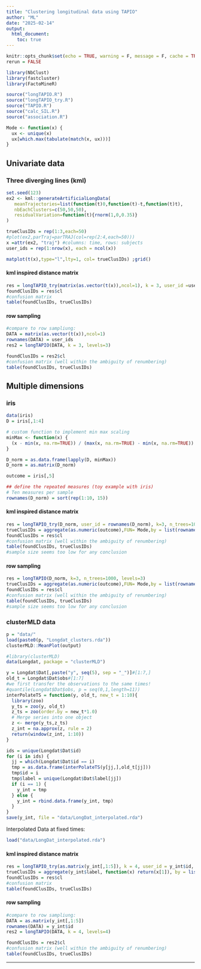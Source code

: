 ```yaml
---
title: "Clustering longitudinal data using TAPIO"
author: "ML"
date: "2025-02-14"
output: 
  html_document:
    toc: true
---
```


```r
knitr::opts_chunk$set(echo = TRUE, warning = F, message = F, cache = TRUE)
rerun = FALSE
```

```r
library(NbClust)
library(fastcluster)
library(FactoMineR)

source("longTAPIO.R")
source("longTAPIO_try.R")
source("TAPIO.R")
source("calc_SIL.R")
source("association.R")

Mode <- function(x) {
  ux <- unique(x)
  ux[which.max(tabulate(match(x, ux)))]
}
```



## Univariate data

### Three diverging lines (kml)

```r

set.seed(123)
ex2 <- kml::generateArtificialLongData(
   meanTrajectories=list(function(t)0,function(t)-t,function(t)t),
   nbEachClusters=c(50,50,50),
   residualVariation=function(t){rnorm(1,0,0.35)}
)

trueClusIDs = rep(1:3,each=50)
#plot(ex2,parTraj=parTRAJ(col=rep(2:4,each=50)))
x =attr(ex2, "traj") #columns: time, rows: subjects
user_ids = rep(1:nrow(x), each = ncol(x))

matplot(t(x),type="l",lty=1, col= trueClusIDs) ;grid()     
```

#### kml inspired distance matrix

```r
res = longTAPIO_try(matrix(as.vector(t(x)),ncol=1), k = 3, user_id =user_ids, levels=3, verbose = 1)
foundClusIDs = res$cl
#confusion matrix
table(foundClusIDs, trueClusIDs)
```

#### row sampling

```r
#compare to row sampliung:
DATA = matrix(as.vector(t(x)),ncol=1)
rownames(DATA) = user_ids
res2 = longTAPIO(DATA, k = 3, levels=3)

foundClusIDs = res2$cl
#confusion matrix (well within the ambiguity of renumbering)
table(foundClusIDs, trueClusIDs)
```

## Multiple dimensions

### iris

```r
data(iris)
D = iris[,1:4]

# custom function to implement min max scaling
minMax <- function(x) {
  (x - min(x, na.rm=TRUE)) / (max(x, na.rm=TRUE) - min(x, na.rm=TRUE))
}

D_norm = as.data.frame(lapply(D, minMax))
D_norm = as.matrix(D_norm)

outcome = iris[,5]

## define the repeated measures (toy example with iris)
# Ten measures per sample
rownames(D_norm) = sort(rep(1:10, 15))
```

#### kml inspired distance matrix

```r
res = longTAPIO_try(D_norm, user_id = rownames(D_norm), k=3, n_trees=1000, levels=3)
trueClusIDs = aggregate(as.numeric(outcome),FUN= Mode,by = list(rownames(D_norm)))[,2]
foundClusIDs = res$cl
#confusion matrix (well within the ambiguity of renumbering)
table(foundClusIDs, trueClusIDs)
#sample size seems too low for any conclusion
```

#### row sampling

```r
res = longTAPIO(D_norm, k=3, n_trees=1000, levels=3)
trueClusIDs = aggregate(as.numeric(outcome),FUN= Mode,by = list(rownames(D_norm)))[,2]
foundClusIDs = res$cl
#confusion matrix (well within the ambiguity of renumbering)
table(foundClusIDs, trueClusIDs)
#sample size seems too low for any conclusion
```


### clusterMLD data

```r
p = "data/"
load(paste0(p, "Longdat_clusters.rda"))
clusterMLD::MeanPlot(output)
```

```r
#library(clusterMLD)
data(Longdat, package = "clusterMLD")

y = Longdat$Dat[,paste("y", seq(5), sep = "_")]#[1:7,]
old_t = Longdat$Dat$obs#[1:7]
#we first transfer the observations to the same times!
#quantile(Longdat$Dat$obs, p = seq(0,1,length=11))
interPolateTS = function(y, old_t, new_t = 1:10){
  library(zoo)
  y_ts = zoo(y, old_t)
  z_ts = zoo(order.by = new_t*1.0)
  # Merge series into one object
  z <- merge(y_ts,z_ts)
  z_int = na.approx(z, rule = 2)
  return(window(z_int, 1:10))
}

ids = unique(Longdat$Dat$id)
for (i in ids) {
  jj = which(Longdat$Dat$id == i)
  tmp = as.data.frame(interPolateTS(y[jj,],old_t[jj]))
  tmp$id = i
  tmp$label = unique(Longdat$Dat$label[jj])
  if (i == 1) {
    y_int = tmp
  } else {
    y_int = rbind.data.frame(y_int, tmp)
  }
}
save(y_int, file = "data/LongDat_interpolated.rda")

```

Interpolated Data at fixed times:

```r
load("data/LongDat_interpolated.rda")
```

#### kml inspired distance matrix

```r
res = longTAPIO_try(as.matrix(y_int[,1:5]), k = 4, user_id = y_int$id, levels=4, verbose = 1)
trueClusIDs = aggregate(y_int$label, function(x) return(x[1]), by = list(y_int$id))[,2]
foundClusIDs = res$cl
#confusion matrix
table(foundClusIDs, trueClusIDs)
```
#### row sampling

```r
#compare to row sampliung:
DATA = as.matrix(y_int[,1:5])
rownames(DATA) = y_int$id
res2 = longTAPIO(DATA, k = 4, levels=4)

foundClusIDs = res2$cl
#confusion matrix (well within the ambiguity of renumbering)
table(foundClusIDs, trueClusIDs)
```

----------------------------------------------------
